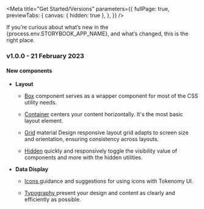 
<Meta
  title="Get Started/Versions"
  parameters={{
    fullPage: true,
    previewTabs: {
      canvas: { hidden: true },
    },
  }}
/>

<Title>Versions</Title>
<Subtitle>
  If you’re curious about what’s new in the {process.env.STORYBOOK_APP_NAME},
  and what’s changed, this is the right place.
</Subtitle>

<h3
  style={{
    marginTop: 20,
    marginBottom: 20,
    backgroundColor: '#1fafed',
    color: '#ffffff',
    padding: 10,
  }}
>
  v1.0.0 - 21 February 2023
</h3>

#### New components

<ul>
  <li>
    <b>Layout</b>
    <ul>
      <li>
        <p><a class="link" target="_blank" href={`${window.location.origin}/?path=/story/components-layout-box--description`}>Box</a> component serves as a wrapper component for most of the CSS utility needs.</p>
      </li>
      <li>
        <p><a class="link" target="_blank" href={`${window.location.origin}/?path=/story/components-layout-container--description`}>Container</a> centers your content horizontally. It's the most basic layout element.</p>
      </li>
      <li>
        <p><a class="link" target="_blank" href={`${window.location.origin}/?path=/story/components-layout-grid--description`}>Grid</a> material Design responsive layout grid adapts to screen size and orientation, ensuring consistency across layouts.</p>
      </li>
      <li>
        <p><a class="link" target="_blank" href={`${window.location.origin}/?path=/story/components-layout-hidden--description`}>Hidden</a> quickly and responsively toggle the visibility value of components and more with the hidden utilities.</p>
      </li>
    </ul>
  </li>

<li>
  <b>Data Display</b>
  <ul>
    <li>
      <p>
        <a
          class="link"
          target="_blank"
          href={`${window.location.origin}/?path=/story/components-data-display-icons--description`}
        >
          Icons
        </a> guidance and suggestions for using icons with Tokenomy UI.
      </p>
    </li>
    <li>
      <p>
        <a
          class="link"
          target="_blank"
          href={`${window.location.origin}/?path=/story/components-data-display-typography--description`}
        >
          Typography
        </a> present your design and content as clearly and efficiently as possible.
      </p>
    </li>
  </ul>
</li>
</ul>

